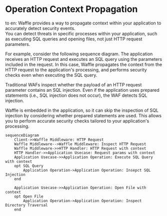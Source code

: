# Operation Context Propagation

to en: Waffle provides a way to propagate context within your application to accurately detect security events.  
You can detect threats in specific processes within your application, such as executing SQL queries and opening files, not just HTTP request parameters.

For example, consider the following sequence diagram.
The application receives an HTTP request and executes an SQL query using the parameters included in the request.
In this case, Waffle propagates the context from the HTTP request to the application's processing, and performs security checks even when executing the SQL query.

Traditional WAFs inspect whether the payload of an HTTP request parameter contains an SQL injection.
Even if the application uses prepared statements (i.e., SQL injection does not occur), the WAF detects SQL injection.

Waffle is embedded in the application, so it can skip the inspection of SQL injection by considering whether prepared statements are used.
This allows you to perform accurate security checks tailored to your application's processing.

```mermaid
sequenceDiagram
    Client->>Waffle Middleware: HTTP Request
    Waffle Middleware-->Waffle Middleware: Inspect HTTP Request
    Waffle Middleware->>HTTP Handler: HTTP Request with context
    HTTP Handler->>Application Usecase: Request params with context
    Application Usecase->>Application Operation: Execute SQL Query with context
    opt SQL Query
        Application Operation->Application Operation: Insepct SQL Injection
    end

    Application Usecase->>Application Operation: Open File with context
    opt Open File
        Application Operation->Application Operation: Inspect Directory Traversal
    end
```